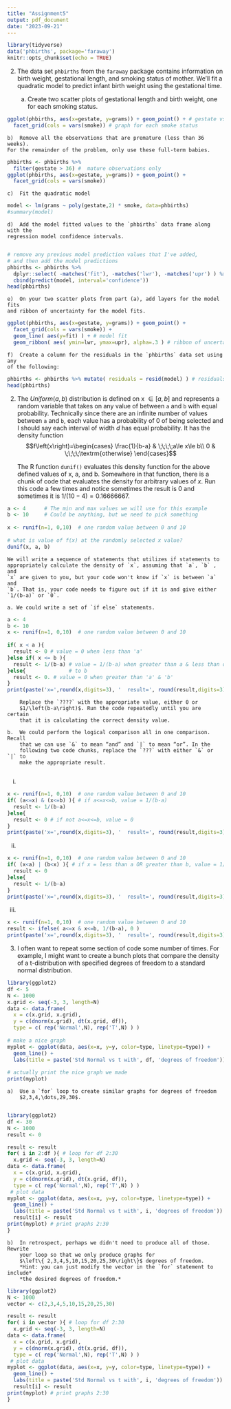 ```yaml
---
title: "Assignment5"
output: pdf_document
date: "2023-09-21"
---
```


```r
library(tidyverse)
data('phbirths', package='faraway')
knitr::opts_chunk$set(echo = TRUE)
```

2.  The data set `phbirths` from the `faraway` package contains information on 
    birth weight, gestational length, and smoking status of mother. We'll fit a
    quadratic model to predict infant birth weight using the gestational time.
    
    a)  Create two scatter plots of gestational length and birth weight, one 
    for each smoking status.

```r
ggplot(phbirths, aes(x=gestate, y=grams)) + geom_point() + # gestate vs grams
  facet_grid(cols = vars(smoke)) # graph for each smoke status
```

    b)  Remove all the observations that are premature (less than 36 weeks). 
    For the remainder of the problem, only use these full-term babies.

```r
phbirths <- phbirths %>% 
  filter(gestate > 36) #  mature observations only
ggplot(phbirths, aes(x=gestate, y=grams)) + geom_point() +
  facet_grid(cols = vars(smoke)) 
```

    c)  Fit the quadratic model 
    
```r
model <- lm(grams ~ poly(gestate,2) * smoke, data=phbirths)
#summary(model)
```

    d)  Add the model fitted values to the `phbirths` data frame along with the
    regression model confidence intervals.
        
```r
# remove any previous model prediction values that I've added,
# and then add the model predictions 
phbirths <- phbirths %>% 
  dplyr::select( -matches('fit'), -matches('lwr'), -matches('upr') ) %>%
  cbind(predict(model, interval='confidence'))
head(phbirths)
```

    e)  On your two scatter plots from part (a), add layers for the model fits 
    and ribbon of uncertainty for the model fits.

```r
ggplot(phbirths, aes(x=gestate, y=grams)) + geom_point() + 
  facet_grid(cols = vars(smoke)) +
  geom_line( aes(y=fit) ) + # model fit
  geom_ribbon( aes( ymin=lwr, ymax=upr), alpha=.3 ) # ribbon of uncertainty
```

    f)  Create a column for the residuals in the `phbirths` data set using any 
    of the following:
    
```r
phbirths <- phbirths %>% mutate( residuals = resid(model) ) # residuals column
head(phbirths)
```

2.  The $Uniform\left(a,b\right)$ distribution is defined on x $\in [a,b]$ and 
    represents a random variable that takes on any value of between `a` and `b`
    with equal probability. Technically since there are an infinite number of 
    values between `a` and `b`, each value has a probability of 0 of being 
    selected and I should say each interval of width $d$ has equal probability.
    It has the density function 
    $$f\left(x\right)=\begin{cases}
    \frac{1}{b-a} & \;\;\;\;a\le x\le b\\
    0 & \;\;\;\;\textrm{otherwise}
    \end{cases}$$

    The R function `dunif()` evaluates this density function for the above 
    defined values of x, a, and b. Somewhere in that function, there is a chunk
    of code that evaluates the density for arbitrary values of $x$. Run this 
    code a few times and notice sometimes the result is $0$ and sometimes it is
    $1/(10-4)=0.16666667$.
    
```r
a <- 4      # The min and max values we will use for this example
b <- 10     # Could be anything, but we need to pick something
    
x <- runif(n=1, 0,10)  # one random value between 0 and 10 
    
# what is value of f(x) at the randomly selected x value?  
dunif(x, a, b)
```
    
    We will write a sequence of statements that utilizes if statements to 
    appropriately calculate the density of `x`, assuming that `a`, `b` , and 
    `x` are given to you, but your code won't know if `x` is between `a` and 
    `b`. That is, your code needs to figure out if it is and give either 
    `1/(b-a)` or `0`.
    
    a. We could write a set of `if else` statements.
    
```r
a <- 4
b <- 10
x <- runif(n=1, 0,10)  # one random value between 0 and 10 
        
if( x < a ){
  result <- 0 # value = 0 when less than 'a'
}else if( x <= b ){
  result <- 1/(b-a) # value = 1/(b-a) when greater than a & less than or equal
}else{              # to b
  result <- 0. # value = 0 when greater than 'a' & 'b'
}
print(paste('x=',round(x,digits=3), '  result=', round(result,digits=3)))
```
        Replace the `????` with the appropriate value, either 0 or 
        $1/\left(b-a\right)$. Run the code repeatedly until you are certain 
        that it is calculating the correct density value.
        
    b.  We could perform the logical comparison all in one comparison. Recall 
        that we can use `&` to mean “and” and `|` to mean “or”. In the 
        following two code chunks, replace the `???` with either `&` or `|` to 
        make the appropriate result.
        
i. 
```r
x <- runif(n=1, 0,10)  # one random value between 0 and 10 
if( (a<=x) & (x<=b) ){ # if a<=x<=b, value = 1/(b-a)
  result <- 1/(b-a)
}else{
  result <- 0 # if not a<=x<=b, value = 0
}
print(paste('x=',round(x,digits=3), '  result=', round(result,digits=3)))
```
ii. 
```r
x <- runif(n=1, 0,10)  # one random value between 0 and 10 
if( (x<a) | (b<x) ){ # if x = less than a OR greater than b, value = 1/(b-a)
  result <- 0
}else{
  result <- 1/(b-a)
}
print(paste('x=',round(x,digits=3), '  result=', round(result,digits=3)))
```
iii.
```r
x <- runif(n=1, 0,10)  # one random value between 0 and 10 
result <- ifelse( a<=x & x<=b, 1/(b-a), 0 )
print(paste('x=',round(x,digits=3), '  result=', round(result,digits=3)))
```

3.  I often want to repeat some section of code some number of times. For 
example, I might want to create a bunch plots that compare the density of a 
t-distribution with specified degrees of freedom to a standard normal 
distribution. 
    
```r
library(ggplot2)
df <- 5
N <- 1000
x.grid <- seq(-3, 3, length=N)
data <- data.frame( 
  x = c(x.grid, x.grid),
  y = c(dnorm(x.grid), dt(x.grid, df)),
  type = c( rep('Normal',N), rep('T',N) ) )
    
# make a nice graph
myplot <- ggplot(data, aes(x=x, y=y, color=type, linetype=type)) +
  geom_line() +
  labs(title = paste('Std Normal vs t with', df, 'degrees of freedom'))
    
# actually print the nice graph we made
print(myplot) 
```
    
    a)  Use a `for` loop to create similar graphs for degrees of freedom 
        $2,3,4,\dots,29,30$. 
        
```r
library(ggplot2)
df <- 30
N <- 1000
result <- 0

result <- result
for( i in 2:df ){ # loop for df 2:30
  x.grid <- seq(-3, 3, length=N)
data <- data.frame( 
  x = c(x.grid, x.grid),
  y = c(dnorm(x.grid), dt(x.grid, df)),
  type = c( rep('Normal',N), rep('T',N) ) )
 # plot data
myplot <- ggplot(data, aes(x=x, y=y, color=type, linetype=type)) +
  geom_line() +
  labs(title = paste('Std Normal vs t with', i, 'degrees of freedom'))
  result[i] <- result
print(myplot) # print graphs 2:30
}    
```
    
    b)  In retrospect, perhaps we didn't need to produce all of those. Rewrite 
        your loop so that we only produce graphs for 
        $\left\{ 2,3,4,5,10,15,20,25,30\right\}$ degrees of freedom. 
        *Hint: you can just modify the vector in the `for` statement to include*
        *the desired degrees of freedom.*

```r
library(ggplot2)
N <- 1000
vector <- c(2,3,4,5,10,15,20,25,30)

result <- result
for( i in vector ){ # loop for df 2:30
  x.grid <- seq(-3, 3, length=N)
data <- data.frame( 
  x = c(x.grid, x.grid),
  y = c(dnorm(x.grid), dt(x.grid, df)),
  type = c( rep('Normal',N), rep('T',N) ) )
 # plot data
myplot <- ggplot(data, aes(x=x, y=y, color=type, linetype=type)) +
  geom_line() +
  labs(title = paste('Std Normal vs t with', i, 'degrees of freedom'))
  result[i] <- result
print(myplot) # print graphs 2:30
}    
```



